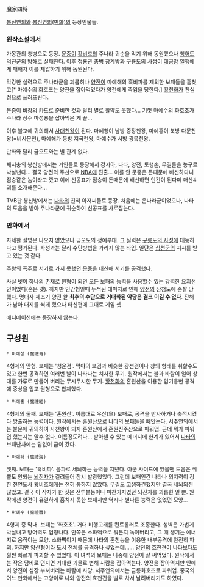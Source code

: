 魔家四将

[[봉신연의]]와 [[봉신연의(만화)]]의 등장인물들. 

=== 원작소설에서 ===
가몽관의 총병으로 등장. [[문중]]이 [[황비호]]의 주나라 귀순을 막기 위해 동원했으나 [[청허도덕진군]]의 방해로 실패한다. 이후 청룡관 총병 장계방과 구룡도의 사성이 [[태공망]] 일행에게 패해자 이를 제압하기 위해 동원된다. 

막강한 실력으로 주나라군을 괴롭히나 [[양전]]이 마예해의 흑비파를 제외한 보패들을 훔쳤고[* 마예수의 화호초는 양전을 잡아먹었다가 양전에게 죽임을 당한다.] [[황천화]]가 찬심정으로 쓰러뜨린다.

[[문중]]이 비장의 카드로 준비한 것과 달리 별로 활약도 못했다... 기껏 마예수의 화호초가 주나라 장수 마성룡을 잡아먹은 게 끝... 

이후 불교에 귀의해서 [[사대천왕]]이 된다. 마예청이 남방 증장천왕, 마예홍이 북방 다문천왕(=비사문천), 마예해가 동방 지국천왕, 마예수가 서방 광목천왕. 

만화와 달리 금오도와는 별 관계 없다. 

채지충의 봉신방에서는 거인들로 등장해서 강자아, 나타, 양전, 토행손, 무길들을 농구로 박살낸다... 결국 양전의 주선으로 [[NBA]]에 진출... 이를 안 문중은 돈때문에 배신하다니 짐승같은 놈이라고 깠고 이에 신공표가 짐승이 돈때문에 배신하면 인간이 된다며 매산4괴를 소개해준다...

TVB판 봉신방에서는 [[나타]]의 친척 아저씨들로 등장. 처음에는 은나라군이었으나, 나타의 도움을 받아 주나라군에 귀순하여 신공표를 사로잡는다.

=== 만화에서 ===
자세한 설명은 나오지 않았으나 금오도의 정예부대. 그 실력은 [[구룡도의 사성]]에 대등하다고 평가된다. 사성과는 달리 수단방법을 가리지 않는 타입. 일단은 [[십천군]]의 지시를 받고 있는 것 같다.

주왕의 폭주로 서기로 가지 못했던 [[문중]]을 대신해 서기를 공격했다.

사실 넷이 하나의 존재로 원형이 되면 모든 보패의 능력을 사용할수 있는 강력한 요괴선인이었다(혼은 넷). 하지만 인간형일때 누적된 대미지로 인해 [[양전]]의 삼첨도에 순살 당했다. 명대사 제조기 양전 왈 '''최후의 수단으로 거대화된 악당은 결코 이길 수 없다'''. 잔해가 남아 대지를 썩게 했으나 타신편에 그대로 게임 셋.

애니메이션에는 등장하지 않는다.

== 구성원 ==
 * 마예청 (魔禮靑)
4형제의 맏형. 보패는 '청운검'. 막야의 보검과 비슷한 광선검이나 창의 형태를 취할수도 있고 한번 공격하면 여러번 날이 나타나는 치사한 무기. 원작에서는 불과 바람이 일어 상대를 가루로 만들어 버리는 무시무시한 무기. [[황천화]]의 혼원산을 이용한 임기응변 공격에 중상을 입고 원형으로 합체했다.

 * 마예홍 (魔禮紅)
4형제의 둘째. 보패는 '혼원산'. 이름대로 우산(傘) 보패로, 공격을 반사하거나 축적시켰다 방출하는 능력이다. 원작에서는 혼원산으로 나타의 보패들을 빼앗는다. 서주연의에서는 불문에 귀의하여 사천왕이 되자 혼원산에서 혼원진주산으로 파워업. 근데 뭐가 파워업 했는지는 알수 없다. 이름정도려나... 받아낼 수 있는 에너지에 한계가 있어서 [[나타]]의 보패난사에는 답없이 금이 갔다.

 * 마예해 (魔禮海)
셋째. 보패는 '흑비파'. 음파로 세뇌하는 능력을 지녔다. 아군 사이드에 있을땐 도움은 쥐뿔도 안되는 [[뇌진자]]가 걸려들어 잠시 발광했었다. 그런데 보패인간 나타나 의지력이 강한 천연도사 [[황비호]]에게는 전혀 통하지 않았다. 무길도 고생하긴했지만 결국 세뇌되진 않았고. 결국 이 작자가 한 짓은 전투불능이나 마찬가지였던 뇌진자를 괴롭힌 일 뿐. 원작에선 양전이 유일하게 훔치지 못한 보패지만 역시나 별다른 능력은 없었던 모양...

 * 마예수 (魔禮壽)
4형제 중 막내. 보패는 '화호초'. 거대 비행고래를 컨트롤러로 조종한다. 성벽은 가볍게 박살내고 방어력도 엄청나다. 안쪽은 소화액으로 뭐든지 녹여버리고, 그 때 생기는 에너지로 움직이는 모양. 소화'''액'''이기 때문에 나타의 혼천능을 이용한 내부공격에 완전히 파괴. 하지만 양산형이라 도시 전체를 공격하나 싶었는데…… [[양전]]의 효천견이 나타보다도 훨씬 빠르게 파괴할 수 있었다. 이 녀석의 보패는 나중에 양전이 잘 써먹었다. 원작에서는 작은 담비로 던지면 거대한 괴물로 변해 사람을 잡아먹는다. 양전을 잡아먹지만 안에서 양전이 심장 부셔버리는 바람에 사망. 서주연의에서는 금룡화호초로 파워업. 중국의 어느 만화에서는 고양이로 나와 양전의 효천견을 발로 차서 날려버리기도 하였다.
